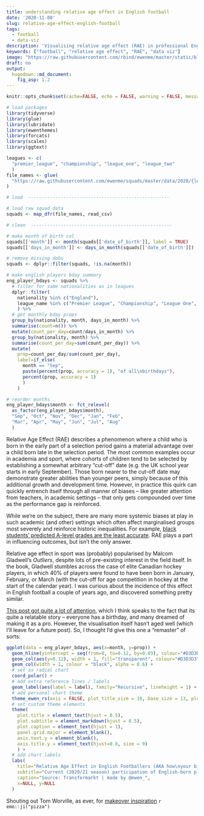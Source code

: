```yaml
---
title: understanding relative age effect in English football
date: '2020-11-08'
slug: relative-age-effect-english-football
tags:
  - football
  - data-viz
description: 'Visualising relative age effect (RAE) in professional English football.'
keywords: ["football", "relative age effect", "RAE", "data viz"]
image: "https://raw.githubusercontent.com/rbind/ewenme/master/static/blog/2020-11-08-visualising-relative-age-effect-in-english-football_files/figure-html/rae-chart-1.png"
draft: no
output: 
  hugodown::md_document:
    fig_asp: 1.2
---
```


```r

knitr::opts_chunk$set(cache=FALSE, echo = FALSE, warning = FALSE, message = FALSE, out.width = "640px")

# load packages
library(tidyverse)
library(glue)
library(lubridate)
library(ewenthemes)
library(forcats)
library(scales)
library(ggtext)

leagues <- c(
  "premier_league", "championship", "league_one", "league_two"
  )
file_names <- glue(
  "https://raw.githubusercontent.com/ewenme/squads/master/data/2020/{leagues}.csv"
)

# load  ----------------------------------------------------

# load raw squad data
squads <- map_dfr(file_names, read_csv)

# clean  ----------------------------------------------------

# make month of birth col
squads[['month']] <- month(squads[['date_of_birth']], label = TRUE)
squads[['days_in_month']] <- days_in_month(squads[['date_of_birth']])

# remove missing dobs
squads <- dplyr::filter(squads, !is.na(month))

# make english players bday summary
eng_player_bdays <- squads %>% 
  # filter for same nationalities as in leagues
  dplyr::filter(
    nationality %in% c("England"),
    league_name %in% c("Premier League", "Championship", "League One", "League Two")
    ) %>%
  # get monthly bday props
  group_by(nationality, month, days_in_month) %>%
  summarise(count=n()) %>%
  mutate(count_per_day=count/days_in_month) %>%
  group_by(nationality, month) %>%
  summarise(count_per_day=sum(count_per_day)) %>%
  mutate(
    prop=count_per_day/sum(count_per_day), 
    label=if_else(
      month == "Sep",
      paste(percent(prop, accuracy = 1), "of all\nbirthdays"),
      percent(prop, accuracy = 1)
      ) 
    ) 

# reorder months
eng_player_bdays$month <- fct_relevel(
  as_factor(eng_player_bdays$month),
  "Sep", "Oct", "Nov", "Dec", "Jan", "Feb",
  "Mar", "Apr", "May", "Jun", "Jul", "Aug"
  )
```

Relative Age Effect (RAE) describes a phenomenon where a child who is born in the early part of a selection period gains a material advantage over a child born late in the selection period. The most common examples occur in academia and sport, where cohorts of children tend to be selected by establishing a somewhat arbitrary "cut-off" date (e.g. the UK school year starts in early September). Those born nearer to the cut-off date may demonstrate greater abilities than younger peers, simply because of this additional growth and development time. However, in practice this quirk can quickly entrench itself through all manner of biases – like greater attention from teachers, in academic settings – that only gets compounded over time as the performance gap is reinforced. 

While we're on the subject, there are many more systemic biases at play in such academic (and other) settings which often affect marginalised groups most severely and reinforce historic inequalities. For example, [black students' predicted A-level grades are the least accurate](https://www.timeshighereducation.com/blog/does-ethnicity-influence-likelihood-admission-university#survey-answer). RAE plays a part in influencing outcomes, but isn't the only answer.

Relative age effect in sport was (probably) popularised by Malcom Gladwell's *Outliers*, despite lots of pre-existing interest in the field itself. In the book, Gladwell stumbles across the case of elite Canadian hockey players, in which 40% of players were found to have been born in January, February, or March (with the cut-off for age competition in hockey at the start of the calendar year). I was curious about the incidence of this effect in English football a couple of years ago, and discovered something pretty similar.

[This post got quite a lot of attention](https://www.reddit.com/r/dataisbeautiful/comments/83ejdw/relative_age_effect_in_english_footballers_your/), which I think speaks to the fact that its quite a relatable story – everyone has a birthday, and many dreamed of making it as a pro. However, the visualisation itself hasn't aged well (which I'll leave for a future post). So, I thought I'd give this one a "remaster" of sorts:

```r
ggplot(data = eng_player_bdays, aes(x=month, y=prop)) +
  geom_hline(yintercept = seq(from=0, to=0.12, by=0.03), colour="#D3D3D3", linetype="dashed") +
  geom_col(aes(y=0.12), width = 1, fill="transparent", colour="#D3D3D3") +
  geom_col(width = 1, colour = "black", alpha = 0.6) +
  # set as radial chart
  coord_polar() +
  # add extra reference lines / labels
  geom_label(aes(label = label), family="Recursive", lineheight = 1) +
  # add personal chart theme
  theme_ewen_rs(axis = FALSE, plot_title_size = 18, base_size = 13, plot_margin = c(1, 1, 1, 1)) + 
  # set custom theme elements
  theme(
    plot.title = element_text(hjust = 0.5),
    plot.subtitle = element_markdown(hjust = 0.5),
    plot.caption = element_text(hjust = 1),
    panel.grid.major = element_blank(),
    axis.text.y = element_blank(),
    axis.title.y = element_text(hjust=0.8, size = 9)
    ) +
  # add chart labels
  labs(
    title="Relative Age Effect in English Footballers (AKA how\nyour birthday affects your chances of making it)",
    subtitle="Current (2020/21 season) participation of English-born players in the<br>top four English football divisions is skewed towards those born<br>early after the age group competition cut-off date (31<sup>st</sup> August)",
    caption="Source: Transfermarkt | made by @ewen_",
    x=NULL, y=NULL
  )
```

Shouting out Tom Worville, as ever, for [makeover inspiration](https://twitter.com/Worville/status/1320409463971549184) `r emo::ji("pizza")`
